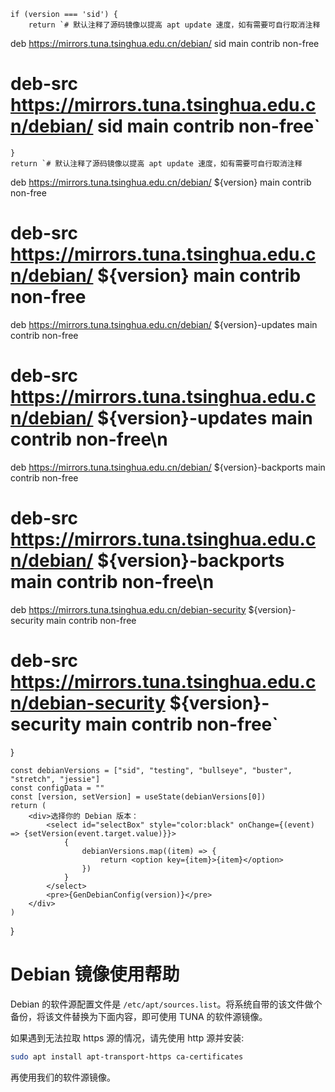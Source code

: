
    if (version === 'sid') {
        return `# 默认注释了源码镜像以提高 apt update 速度，如有需要可自行取消注释
deb https://mirrors.tuna.tsinghua.edu.cn/debian/ sid main contrib non-free
# deb-src https://mirrors.tuna.tsinghua.edu.cn/debian/ sid main contrib non-free`
    }
    return `# 默认注释了源码镜像以提高 apt update 速度，如有需要可自行取消注释
deb https://mirrors.tuna.tsinghua.edu.cn/debian/ ${version} main contrib non-free
# deb-src https://mirrors.tuna.tsinghua.edu.cn/debian/ ${version} main contrib non-free
deb https://mirrors.tuna.tsinghua.edu.cn/debian/ ${version}-updates main contrib non-free
# deb-src https://mirrors.tuna.tsinghua.edu.cn/debian/ ${version}-updates main contrib non-free\n
deb https://mirrors.tuna.tsinghua.edu.cn/debian/ ${version}-backports main contrib non-free
# deb-src https://mirrors.tuna.tsinghua.edu.cn/debian/ ${version}-backports main contrib non-free\n
deb https://mirrors.tuna.tsinghua.edu.cn/debian-security ${version}-security main contrib non-free
# deb-src https://mirrors.tuna.tsinghua.edu.cn/debian-security ${version}-security main contrib non-free`
}

    const debianVersions = ["sid", "testing", "bullseye", "buster", "stretch", "jessie"]
    const configData = ""
    const [version, setVersion] = useState(debianVersions[0])
    return (
        <div>选择你的 Debian 版本：
            <select id="selectBox" style="color:black" onChange={(event) => {setVersion(event.target.value)}}>
                {
                    debianVersions.map((item) => {
                        return <option key={item}>{item}</option>
                    })
                }
            </select>
            <pre>{GenDebianConfig(version)}</pre>
        </div>
    )
}

# Debian 镜像使用帮助

Debian 的软件源配置文件是 `/etc/apt/sources.list`。将系统自带的该文件做个备份，将该文件替换为下面内容，即可使用 TUNA 的软件源镜像。

如果遇到无法拉取 https 源的情况，请先使用 http 源并安装: 

```sh
sudo apt install apt-transport-https ca-certificates
```

再使用我们的软件源镜像。

<DebianConfigGenerator />

